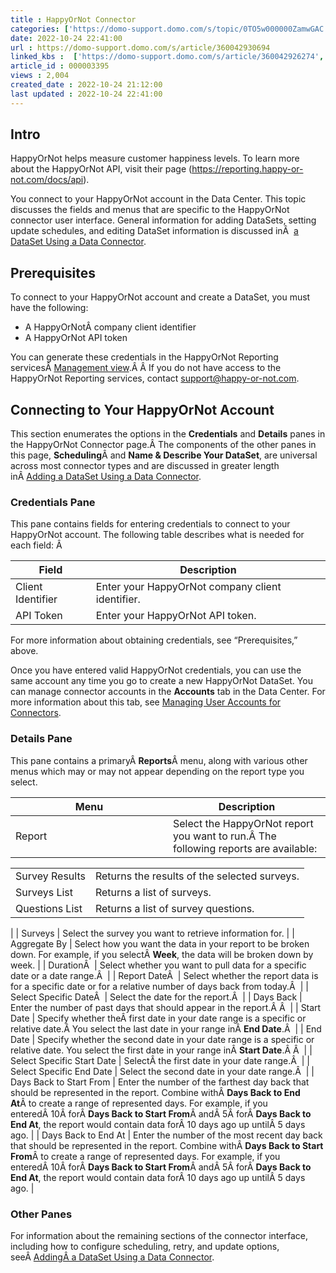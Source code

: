 ```yaml
---
title : HappyOrNot Connector
categories: ['https://domo-support.domo.com/s/topic/0TO5w000000ZamwGAC']
date: 2022-10-24 22:41:00
url : https://domo-support.domo.com/s/article/360042930694
linked_kbs :  ['https://domo-support.domo.com/s/article/360042926274', 'https://domo-support.domo.com/s/knowledge-base', 'https://domo-support.domo.com/s/article/360042925494', 'https://domo-support.domo.com/s/article/360043429953', 'https://domo-support.domo.com/s/article/360042926054', 'https://domo-support.domo.com/s/article/360043429933', 'https://domo-support.domo.com/s/article/360042930694', 'https://domo-support.domo.com/s/article/360043429693', 'https://domo-support.domo.com/s/topic/0TO5w000000ZamwGAC', 'https://domo-support.domo.com/s/article/360043429913']
article_id : 000003395
views : 2,004
created_date : 2022-10-24 21:12:00
last updated : 2022-10-24 22:41:00
---
```




Intro
-----


HappyOrNot helps measure customer happiness levels. To learn more about the HappyOrNot API, visit their page (<https://reporting.happy-or-not.com/docs/api>).


You connect to your HappyOrNot account in the Data Center. This topic discusses the fields and menus that are specific to the HappyOrNot connector user interface. General information for adding DataSets, setting update schedules, and editing DataSet information is discussed inÂ  [a DataSet Using a Data Connector](..\adding_a_dataset_using_a_connector\index.html "Adding a DataSet Using a Data Connector").


Prerequisites
-------------


To connect to your HappyOrNot account and create a DataSet, you must have the following:



* A HappyOrNotÂ company client identifier
* A HappyOrNot API token


You can generate these credentials in the HappyOrNot Reporting servicesÂ [Management view](https://reporting.happy-or-not.com/v2/#admin/company).Â Â If you do not have access to the HappyOrNot Reporting services, contact [support@happy-or-not.com](mailto:support@happy-or-not.com).


Connecting to Your HappyOrNot Account
-------------------------------------


This section enumerates the options in the **Credentials** and **Details** panes in the HappyOrNot Connector page.Â The components of the other panes in this page, **Scheduling**Â and **Name & Describe Your DataSet**, are universal across most connector types and are discussed in greater length inÂ [Adding a DataSet Using a Data Connector](..\adding_a_dataset_using_a_connector\index.html "Adding a DataSet Using a Data Connector").


### Credentials Pane


This pane contains fields for entering credentials to connect to your HappyOrNot account. The following table describes what is needed for each field: Â 




| Field | Description |
| --- | --- |
| Client Identifier | Enter your HappyOrNot company client identifier. |
| API Token | Enter your HappyOrNot API token. |


For more information about obtaining credentials, see "Prerequisites," above.


Once you have entered valid HappyOrNot credentials, you can use the same account any time you go to create a new HappyOrNot DataSet. You can manage connector accounts in the **Accounts** tab in the Data Center. For more information about this tab, see [Managing User Accounts for Connectors](..\managing_user_accounts_for_connectors\index.html "Managing User Accounts for Connectors").


### Details Pane


This pane contains a primaryÂ **Reports**Â menu, along with various other menus which may or may not appear depending on the report type you select.




| Menu | Description |
| --- | --- |
| Report | Select the HappyOrNot report you want to run.Â The following reports are available:

|  |  |
| --- | --- |
| Survey Results | Returns the results of the selected surveys. |
| Surveys List | Returns a list of surveys. |
| Questions List | Returns a list of survey questions. |

 |
| Surveys | Select the survey you want to retrieve information for. |
| Aggregate By | Select how you want the data in your report to be broken down. For example, if you selectÂ **Week**, the data will be broken down by week. |
| DurationÂ  | Select whether you want to pull data for a specific date or a date range.Â  |
| Report DateÂ  | Select whether the report data is for a specific date or for a relative number of days back from today.Â  |
| Select Specific DateÂ  | Select the date for the report.Â  |
| Days Back | Enter the number of past days that should appear in the report.Â Â  |
| Start Date | Specify whether theÂ first date in your date range is a specific or relative date.Â You select the last date in your range inÂ **End Date**.Â  |
| End Date | Specify whether the second date in your date range is a specific or relative date. You select the first date in your range inÂ **Start Date**.Â Â  |
| Select Specific Start Date | SelectÂ the first date in your date range.Â  |
| Select Specific End Date | Select the second date in your date range.Â  |
| Days Back to Start From | Enter the number of the farthest day back that should be represented in the report. Combine withÂ **Days Back to End At**Â to create a range of represented days.
For example, if you enteredÂ 10Â forÂ **Days Back to Start From**Â andÂ 5Â forÂ **Days Back to End At**, the report would contain data forÂ 10 days ago up untilÂ 5 days ago. |
| Days Back to End At | Enter the number of the most recent day back that should be represented in the report. Combine withÂ **Days Back to Start From**Â to create a range of represented days.
For example, if you enteredÂ 10Â forÂ **Days Back to Start From**Â andÂ 5Â forÂ **Days Back to End At**, the report would contain data forÂ 10 days ago up untilÂ 5 days ago. |


### Other Panes


For information about the remaining sections of the connector interface, including how to configure scheduling, retry, and update options, seeÂ [AddingÂ a DataSet Using a Data Connector](..\adding_a_dataset_using_a_connector\index.md).